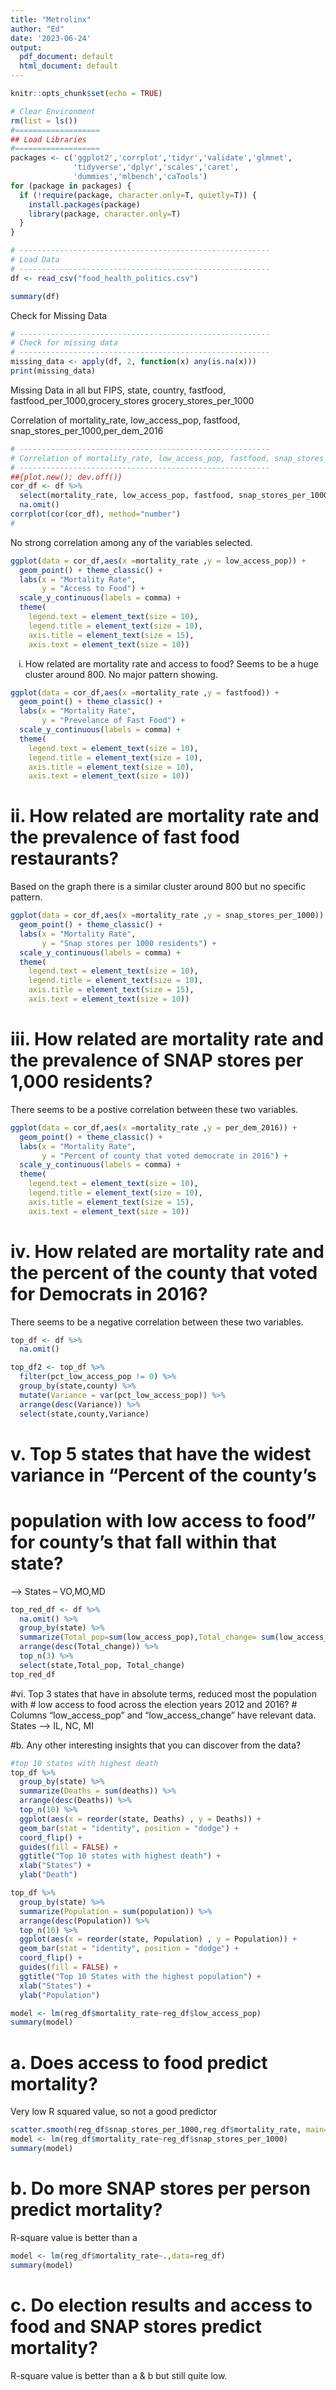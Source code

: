 ```yaml
---
title: "Metrolinx"
author: "Ed"
date: '2023-06-24'
output:
  pdf_document: default
  html_document: default
---
```


```r
knitr::opts_chunk$set(echo = TRUE)
```

```r
# Clear Environment
rm(list = ls()) 
#===================
## Load Libraries
#===================
packages <- c('ggplot2','corrplot','tidyr','validate','glmnet',
              'tidyverse','dplyr','scales','caret',
              'dummies','mlbench','caTools')
for (package in packages) {
  if (!require(package, character.only=T, quietly=T)) {
    install.packages(package)
    library(package, character.only=T)
  }
}
```

```r
# --------------------------------------------------------
# Load Data
# --------------------------------------------------------
df <- read_csv("food_health_politics.csv")
```

```r
summary(df)
```

Check for Missing Data
```r
# --------------------------------------------------------
# Check for missing data
# --------------------------------------------------------
missing_data <- apply(df, 2, function(x) any(is.na(x))) 
print(missing_data)
```
Missing Data in all but FIPS, state, country, fastfood, fastfood_per_1000,grocery_stores grocery_stores_per_1000

Correlation of mortality_rate, low_access_pop, fastfood, snap_stores_per_1000,per_dem_2016
```r
# --------------------------------------------------------
# Correlation of mortality_rate, low_access_pop, fastfood, snap_stores_per_1000,per_dem_2016
# --------------------------------------------------------
##{plot.new(); dev.off()}
cor_df <- df %>%
  select(mortality_rate, low_access_pop, fastfood, snap_stores_per_1000,per_dem_2016) %>%
  na.omit()
corrplot(cor(cor_df), method="number")
#
```
No strong correlation among any of the variables selected.

```r

ggplot(data = cor_df,aes(x =mortality_rate ,y = low_access_pop)) +
  geom_point() + theme_classic() +
  labs(x = "Mortality Rate",
       y = "Access to Food") +
  scale_y_continuous(labels = comma) +
  theme(
    legend.text = element_text(size = 10),
    legend.title = element_text(size = 10),
    axis.title = element_text(size = 15),
    axis.text = element_text(size = 10))
```
i.	How related are mortality rate and access to food?
Seems to be a huge cluster around 800.  No major pattern showing.

```r

ggplot(data = cor_df,aes(x =mortality_rate ,y = fastfood)) +
  geom_point() + theme_classic() +
  labs(x = "Mortality Rate",
       y = "Prevelance of Fast Food") +
  scale_y_continuous(labels = comma) +
  theme(
    legend.text = element_text(size = 10),
    legend.title = element_text(size = 10),
    axis.title = element_text(size = 10),
    axis.text = element_text(size = 10))
```
#  ii.	How related are mortality rate and the prevalence of fast food restaurants?
Based on the graph there is a similar cluster around 800 but no specific pattern.

```r
ggplot(data = cor_df,aes(x =mortality_rate ,y = snap_stores_per_1000)) +
  geom_point() + theme_classic() +
  labs(x = "Mortality Rate",
       y = "Snap stores per 1000 residents") +
  scale_y_continuous(labels = comma) +
  theme(
    legend.text = element_text(size = 10),
    legend.title = element_text(size = 10),
    axis.title = element_text(size = 15),
    axis.text = element_text(size = 10))
```
#  iii.	How related are mortality rate and the prevalence of SNAP stores per 1,000 residents?
There seems to be a postive correlation between these two variables.

```r
ggplot(data = cor_df,aes(x =mortality_rate ,y = per_dem_2016)) +
  geom_point() + theme_classic() +
  labs(x = "Mortality Rate",
       y = "Percent of county that voted democrate in 2016") +
  scale_y_continuous(labels = comma) +
  theme(
    legend.text = element_text(size = 10),
    legend.title = element_text(size = 10),
    axis.title = element_text(size = 15),
    axis.text = element_text(size = 10))
```
#  iv.	How related are mortality rate and the percent of the county that voted for Democrats in 2016?
There seems to be a negative correlation between these two variables.

```r
top_df <- df %>%
  na.omit()

top_df2 <- top_df %>%
  filter(pct_low_access_pop != 0) %>%
  group_by(state,county) %>%
  mutate(Variance = var(pct_low_access_pop)) %>%
  arrange(desc(Variance)) %>%
  select(state,county,Variance)
```
#  v.	Top 5 states that have the widest variance in "Percent of the county's 
# population with low access to food" for county's that fall within that state?
--> States -- VO,MO,MD

```r
top_red_df <- df %>%
  na.omit() %>%
  group_by(state) %>%
  summarize(Total_pop=sum(low_access_pop),Total_change= sum(low_access_change)) %>%
  arrange(desc(Total_change)) %>%
  top_n(3) %>%
  select(state,Total_pop, Total_change)
top_red_df
```
#vi.	Top 3 states that have in absolute terms, reduced most the population with
#     low access to food across the election years 2012 and 2016? 
#     Columns  "low_access_pop" and "low_access_change" have relevant data.
States --> IL, NC, MI


#b.	Any other interesting insights that you can discover from the data?
```r
#top 10 states with highest death
top_df %>% 
  group_by(state) %>%
  summarize(Deaths = sum(deaths)) %>%
  arrange(desc(Deaths)) %>%
  top_n(10) %>%
  ggplot(aes(x = reorder(state, Deaths) , y = Deaths)) + 
  geom_bar(stat = "identity", position = "dodge") + 
  coord_flip() + 
  guides(fill = FALSE) + 
  ggtitle("Top 10 states with highest death") + 
  xlab("States") + 
  ylab("Death")
```

```r
top_df %>% 
  group_by(state) %>%
  summarize(Population = sum(population)) %>%
  arrange(desc(Population)) %>%
  top_n(10) %>%
  ggplot(aes(x = reorder(state, Population) , y = Population)) + 
  geom_bar(stat = "identity", position = "dodge") + 
  coord_flip() + 
  guides(fill = FALSE) + 
  ggtitle("Top 10 States with the highest population") + 
  xlab("States") + 
  ylab("Population")
```

```r
model <- lm(reg_df$mortality_rate~reg_df$low_access_pop)
summary(model)
```
#  a.	Does access to food predict mortality?
Very low R squared value, so not a good predictor

```r
scatter.smooth(reg_df$snap_stores_per_1000,reg_df$mortality_rate, main='Snap stores vs. Mortality Rate')
model <- lm(reg_df$mortality_rate~reg_df$snap_stores_per_1000)
summary(model)
```
#  b.	Do more SNAP stores per person predict mortality?
R-square value is better than a

```r
model <- lm(reg_df$mortality_rate~.,data=reg_df)
summary(model)
```
#  c.	Do election results and access to food and SNAP stores predict mortality?
R-square value is better than a & b but still quite low.